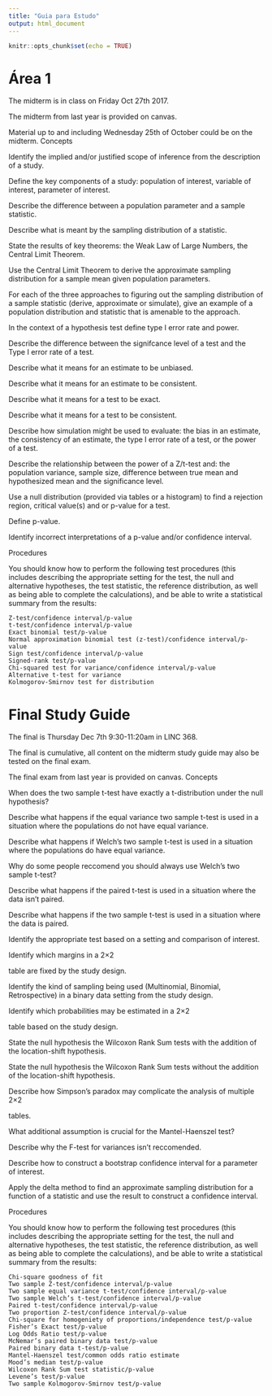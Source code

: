 ```yaml
---
title: "Guia para Estudo"
output: html_document
---
```


```r
knitr::opts_chunk$set(echo = TRUE)
```


# Área 1

The midterm is in class on Friday Oct 27th 2017.

The midterm from last year is provided on canvas.

Material up to and including Wednesday 25th of October could be on the midterm.
Concepts

Identify the implied and/or justified scope of inference from the description of a study.

Define the key components of a study: population of interest, variable of interest, parameter of interest.

Describe the difference between a population parameter and a sample statistic.

Describe what is meant by the sampling distribution of a statistic.

State the results of key theorems: the Weak Law of Large Numbers, the Central Limit Theorem.

Use the Central Limit Theorem to derive the approximate sampling distribution for a sample mean given population parameters.

For each of the three approaches to figuring out the sampling distribution of a sample statistic (derive, approximate or simulate), give an example of a population distribution and statistic that is amenable to the approach.

In the context of a hypothesis test define type I error rate and power.

Describe the difference between the signifcance level of a test and the Type I error rate of a test.

Describe what it means for an estimate to be unbiased.

Describe what it means for an estimate to be consistent.

Describe what it means for a test to be exact.

Describe what it means for a test to be consistent.

Describe how simulation might be used to evaluate: the bias in an estimate, the consistency of an estimate, the type I error rate of a test, or the power of a test.

Describe the relationship between the power of a Z/t-test and: the population variance, sample size, difference between true mean and hypothesized mean and the significance level.

Use a null distribution (provided via tables or a histogram) to find a rejection region, critical value(s) and or p-value for a test.

Define p-value.

Identify incorrect interpretations of a p-value and/or confidence interval.

Procedures

You should know how to perform the following test procedures (this includes describing the appropriate setting for the test, the null and alternative hypotheses, the test statistic, the reference distribution, as well as being able to complete the calculations), and be able to write a statistical summary from the results:

    Z-test/confidence interval/p-value
    t-test/confidence interval/p-value
    Exact binomial test/p-value
    Normal approximation binomial test (z-test)/confidence interval/p-value
    Sign test/confidence interval/p-value
    Signed-rank test/p-value
    Chi-squared test for variance/confidence interval/p-value
    Alternative t-test for variance
    Kolmogorov-Smirnov test for distribution




# Final Study Guide

The final is Thursday Dec 7th 9:30-11:20am in LINC 368.

The final is cumulative, all content on the midterm study guide may also be tested on the final exam.

The final exam from last year is provided on canvas.
Concepts

When does the two sample t-test have exactly a t-distribution under the null hypothesis?

Describe what happens if the equal variance two sample t-test is used in a situation where the populations do not have equal variance.

Describe what happens if Welch’s two sample t-test is used in a situation where the populations do have equal variance.

Why do some people reccomend you should always use Welch’s two sample t-test?

Describe what happens if the paired t-test is used in a situation where the data isn’t paired.

Describe what happens if the two sample t-test is used in a situation where the data is paired.

Identify the appropriate test based on a setting and comparison of interest.

Identify which margins in a 2×2

table are fixed by the study design.

Identify the kind of sampling being used (Multinomial, Binomial, Retrospective) in a binary data setting from the study design.

Identify which probabilities may be estimated in a 2×2

table based on the study design.

State the null hypothesis the Wilcoxon Rank Sum tests with the addition of the location-shift hypothesis.

State the null hypothesis the Wilcoxon Rank Sum tests without the addition of the location-shift hypothesis.

Describe how Simpson’s paradox may complicate the analysis of multiple 2×2

tables.

What additional assumption is crucial for the Mantel-Haenszel test?

Describe why the F-test for variances isn’t reccomended.

Describe how to construct a bootstrap confidence interval for a parameter of interest.

Apply the delta method to find an approximate sampling distribution for a function of a statistic and use the result to construct a confidence interval.

Procedures

You should know how to perform the following test procedures (this includes describing the appropriate setting for the test, the null and alternative hypotheses, the test statistic, the reference distribution, as well as being able to complete the calculations), and be able to write a statistical summary from the results:

    Chi-square goodness of fit
    Two sample Z-test/confidence interval/p-value
    Two sample equal variance t-test/confidence interval/p-value
    Two sample Welch’s t-test/confidence interval/p-value
    Paired t-test/confidence interval/p-value
    Two proportion Z-test/confidence interval/p-value
    Chi-square for homogeniety of proportions/independence test/p-value
    Fisher’s Exact test/p-value
    Log Odds Ratio test/p-value
    McNemar’s paired binary data test/p-value
    Paired binary data t-test/p-value
    Mantel-Haenszel test/common odds ratio estimate
    Mood’s median test/p-value
    Wilcoxon Rank Sum test statistic/p-value
    Levene’s test/p-value
    Two sample Kolmogorov-Smirnov test/p-value

